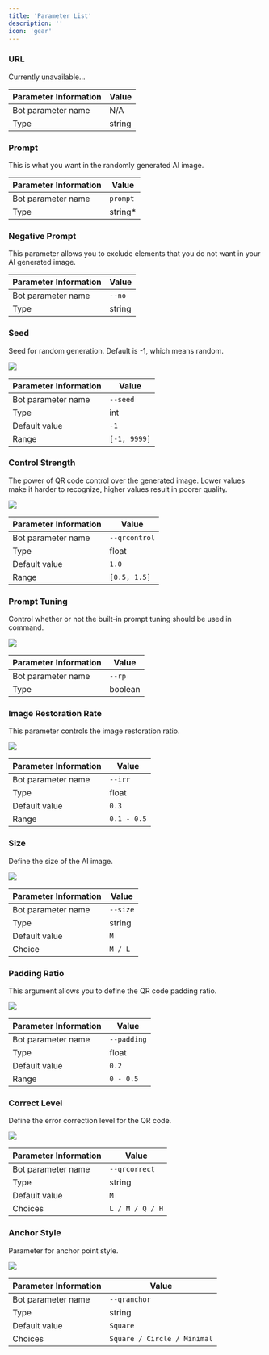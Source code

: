 ```yaml
---
title: 'Parameter List'
description: ''
icon: 'gear'
---
```


### URL

<Warning>Currently unavailable...</Warning>

| Parameter Information | Value  |
|-----------------------|--------|
| Bot parameter name    | N/A    |
| Type                  | string |


### Prompt

This is what you want in the randomly generated AI image.

| Parameter Information | Value    |
|-----------------------|----------|
| Bot parameter name    | `prompt` |
| Type                  | string*  |


### Negative Prompt

This parameter allows you to exclude elements that you do not want in your AI generated image.

| Parameter Information | Value  |
|-----------------------|--------|
| Bot parameter name    | `--no` |
| Type                  | string |


### Seed

Seed for random generation. Default is -1, which means random.

<Frame caption="x: seed / y: prompt">
    <img src="/images/params-xy/seed.jpg" style={{ borderRadius: '0.5rem' }} />
</Frame>

| Parameter Information | Value        |
|-----------------------|--------------|
| Bot parameter name    | `--seed`     |
| Type                  | int          |
| Default value         | `-1`         |
| Range                 | `[-1, 9999]` |


### Control Strength

The power of QR code control over the generated image. Lower values make it harder to recognize, higher values result in poorer quality.

<Frame caption="x: control strength (0.5 - 1.5) / y: seed">
    <img src="/images/params-xy/control.jpg" style={{ borderRadius: '0.5rem' }} />
</Frame>

| Parameter Information | Value         |
|-----------------------|---------------|
| Bot parameter name    | `--qrcontrol` |
| Type                  | float         |
| Default value         | `1.0`         |
| Range                 | `[0.5, 1.5]`  |


### Prompt Tuning

Control whether or not the built-in prompt tuning should be used in command.

<Frame caption="x: prompt / y: prompt tuning (false / true)">
    <img src="/images/params-xy/tuning.jpg" style={{ borderRadius: '0.5rem' }} />
</Frame>

| Parameter Information | Value   |
|-----------------------|---------|
| Bot parameter name    | `--rp`  |
| Type                  | boolean |


### Image Restoration Rate

This parameter controls the image restoration ratio.

<Frame caption="x: restoration rate (0.0 - 0.5) / y: seed">
    <img src="/images/params-xy/restore.jpg" style={{ borderRadius: '0.5rem' }} />
</Frame>

| Parameter Information | Value       |
|-----------------------|-------------|
| Bot parameter name    | `--irr`     |
| Type                  | float       |
| Default value         | `0.3`       |
| Range                 | `0.1 - 0.5` |


### Size

Define the size of the AI image.

<Frame caption="x: prompt / y: size (1152 / 1536)">
    <img src="/images/params-xy/size.jpg" style={{ borderRadius: '0.5rem' }} />
</Frame>

| Parameter Information | Value    |
|-----------------------|----------|
| Bot parameter name    | `--size` |
| Type                  | string   |
| Default value         | `M`      |
| Choice                | `M / L`  |


### Padding Ratio

This argument allows you to define the QR code padding ratio.

<Frame caption="x: padding ratio (0.1 - 0.5) / y: prompt">
    <img src="/images/params-xy/padding.jpg" style={{ borderRadius: '0.5rem' }} />
</Frame>

| Parameter Information | Value       |
|-----------------------|-------------|
| Bot parameter name    | `--padding` |
| Type                  | float       |
| Default value         | `0.2`       |
| Range                 | `0 - 0.5`   |


### Correct Level

Define the error correction level for the QR code.

<Frame caption="x: correct level (L / M / Q / H) / y: prompt">
    <img src="/images/params-xy/level.jpg" style={{ borderRadius: '0.5rem' }} />
</Frame>

| Parameter Information | Value           |
|-----------------------|-----------------|
| Bot parameter name    | `--qrcorrect`   |
| Type                  | string          |
| Default value         | `M`             |
| Choices               | `L / M / Q / H` |


### Anchor Style

Parameter for anchor point style.

<Frame caption="x: prompt / y: anchor style (Square / Circle / Minimal)">
    <img src="/images/params-xy/point.jpg" style={{ borderRadius: '0.5rem' }} />
</Frame>

| Parameter Information | Value                       |
|-----------------------|-----------------------------|
| Bot parameter name    | `--qranchor`                |
| Type                  | string                      |
| Default value         | `Square`                    |
| Choices               | `Square / Circle / Minimal` |